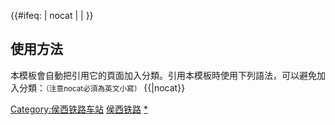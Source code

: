{{鐵道路線|
| 模板名稱 = 侯西铁路
| 名稱 = [[侯西铁路]]
| 代表色 = #0033c9
| Logo = [[File:China Railways.svg|17px]]
| 背景顏色 = #FFFFFF
| 車站列表 = [[侯马北站|侯马北]] - [[侯马站|侯马]] - [[西贺村站|西贺村]] - [[新绛站|新绛]] - [[稷山站 (中國)|稷山]] - [[百底站|百底]] - [[河津站 (山西省)|河津]] - [[清涧站|清涧]] - [[禹门口站|禹门口]] - [[下峪口站|下峪口]] - [[白村站|白村]] - [[韩城站|韩城]] - [[芝阳站|芝阳]] - [[乔子玄站|乔子玄]] - [[龙亭站|龙亭]] - [[上洼站|上洼]] - [[甘井站|甘井]] - [[南永宁站|南永宁]] - [[合阳站|合阳]] - [[七峰站|七峰]] - [[醍醐站|醍醐]] - [[韦庄站|韦庄]] - [[坞坭站|坞坭]] - [[大荔北站|大荔北]] - [[蒲石站|蒲石]] - [[陈庄站|陈庄]] - [[钟家村站 (陕西省)|钟家村]] - [[张桥站|张桥]] - [[阎良站|阎良]] - （<以下为[[咸铜线]]> - [[大程站|大程]] - [[独李村站|独李村]] - [[三原站 (中国)|三原]] - [[永乐店站|永乐店]] - [[泾河站|泾河]] - [[萧家村站|萧家村]] - [[长陵站 (咸铜铁路)|长陵]] - [[咸阳北站|咸阳北]]  - [[咸阳站|咸阳]]） - （<以下为[[陇海线]]> - [[黄家寨站|黄家寨]] - [[三桥站 (铁路)|三桥]] - [[三民村站|三民村]] - [[西安西站|西安西]] - [[西安站|西安]]）}}
<includeonly>{{#ifeq: {{{1}}} | nocat | <!--空--> | [[Category:侯西铁路车站]] }}</includeonly><noinclude>

==使用方法==
本模板會自動把引用它的頁面加入分類。引用本模板時使用下列語法，可以避免加入分類：<small>（注意nocat必須為英文小寫）</small>
<nowiki>{{</nowiki>{{PAGENAME}}<nowiki>|nocat}}</nowiki>
[[Category:中國鐵路路線模板|侯西铁路]]
[[Category:侯西铁路车站|*]]
</noinclude>